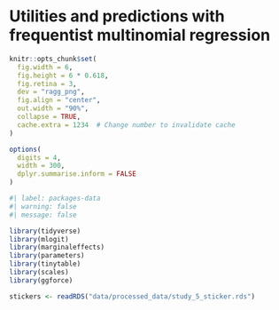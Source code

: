 # Utilities and predictions with frequentist multinomial regression


```r
knitr::opts_chunk$set(
  fig.width = 6,
  fig.height = 6 * 0.618,
  fig.retina = 3,
  dev = "ragg_png",
  fig.align = "center",
  out.width = "90%",
  collapse = TRUE,
  cache.extra = 1234  # Change number to invalidate cache
)

options(
  digits = 4,
  width = 300,
  dplyr.summarise.inform = FALSE
)
```

```r
#| label: packages-data
#| warning: false
#| message: false

library(tidyverse)
library(mlogit)
library(marginaleffects)
library(parameters)
library(tinytable)
library(scales)
library(ggforce)

stickers <- readRDS("data/processed_data/study_5_sticker.rds")
```
